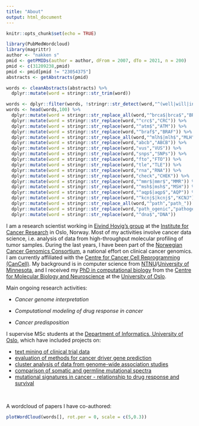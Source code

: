 ```yaml
---
title: "About"
output: html_document
---
```


```r
knitr::opts_chunk$set(echo = TRUE)

library(PubMedWordcloud)
library(magrittr)
author <- "nakken s"
pmid <- getPMIDs(author = author, dFrom = 2007, dTo = 2021, n = 200)
pmid <- c(31209238,pmid)
pmid <- pmid[pmid != "23054375"]
abstracts <- getAbstracts(pmid)

words <- cleanAbstracts(abstracts) %>%
  dplyr::mutate(word = stringr::str_trim(word))

words <- dplyr::filter(words, !stringr::str_detect(word,"^(well|will|interpret|data|using|detect|target|function|large|also|show|recent|different|low|likely|information|number|peer|iih|last|indicate|tested|context|series|studies|observ|across|novel|potential|character|negative|acessi|related|estimate|sample|provide|explain|without|interval|region|point|analys|analyz|present|findings|includ|subseq|respectiv|selecte|unknown|cases|impact|method|use|sites|used|result|avail|first|one|study|multiple|however|predict|despite|identifi|associa|within|found|perform|comprehens|develop|review|affect|finnish|whether|since|can|two|cell|previous|risks|previously|prospectively|time|crude|p|cause|caused|limited|among|followed|significantly|identified|observed|including|developed|compared|available|performed|significant|combinations|lines|provide|high|related|potential|thus|new|particular|controls|compare|years|age|may|set|accessi|addition|lower|analyzed|interpretation|results|lower|higher|reported|methods|predicted|detected|associated|cancers|comprehensive|patient|included|authors|affecting|respectively|gene|variant|subsequent|analyses|targeted|chek|death|increased|overall|stage)$"))
words <- head(words,100) %>%
  dplyr::mutate(word = stringr::str_replace_all(word,"^brca$|brca$","BRCA")) %>%
  dplyr::mutate(word = stringr::str_replace(word,"^crc$","CRC")) %>%
  dplyr::mutate(word = stringr::str_replace(word,"^atm$","ATM")) %>%
  dplyr::mutate(word = stringr::str_replace(word,"^braf$","BRAF")) %>%
  dplyr::mutate(word = stringr::str_replace_all(word,"^mlh$|mlh$","MLH")) %>%
  dplyr::mutate(word = stringr::str_replace(word,"abcb","ABCB")) %>%
  dplyr::mutate(word = stringr::str_replace(word,"vus","VUS")) %>%
  dplyr::mutate(word = stringr::str_replace(word,"snps","SNPs")) %>%
  dplyr::mutate(word = stringr::str_replace(word,"fto","FTO")) %>%
  dplyr::mutate(word = stringr::str_replace(word,"tle","TLE")) %>%
  dplyr::mutate(word = stringr::str_replace(word,"rna","RNA")) %>%
  dplyr::mutate(word = stringr::str_replace(word,"check","CHEK")) %>%
  dplyr::mutate(word = stringr::str_replace(word,"^mmr$|mmr$","MMR")) %>%
  dplyr::mutate(word = stringr::str_replace(word,"^msh$|msh$","MSH")) %>%
  dplyr::mutate(word = stringr::str_replace(word,"^aqp$|aqp$","AQP")) %>%
  dplyr::mutate(word = stringr::str_replace(word,"^kcnj$|kcnj$","KCNJ")) %>%
  dplyr::mutate(word = stringr::str_replace_all(word,"^path","path_")) %>%
  dplyr::mutate(word = stringr::str_replace(word,"path_ogenic","pathogenic")) %>%
  dplyr::mutate(word = stringr::str_replace(word,"^dna$","DNA"))

```

<p>I am a research scientist working in [Eivind Hovig's group](http://radium.no/hovig) at the [Institute for Cancer Research](http://radium.no) in Oslo, Norway. Most of my activities involve cancer data science, i.e. analysis of data from high-throughput molecular profiling of tumor samples. During the last years, I have been part of the [Norwegian Cancer Genomics Consortium](http://cancergenomics.no), a national effort on clinical cancer genomics. I am currently affiliated with the [Centre for Cancer Cell Reprogramming (CanCell)](http://www.med.uio.no/cancell/english/). My background is in computer science from [NTNU](http://www.ntnu.no)/[University of Minnesota](http://www.umn.edu), and I received my [PhD in computational biology](/thesis/PhD_Thesis_SigveNakken.pdf) from the [Centre for Molecular Biology and Neuroscience](http://www.cmbn.no) at the [University of Oslo](http://www.uio.no).</p>

<i class='fab fa-github fa-5x'></i>

<p>Main ongoing research activities:

   * _Cancer genome interpretation_

   * _Computational modeling of drug response in cancer_

   * _Cancer predisposition_


I supervise MSc students at the [Department of Informatics, University of Oslo](https://www.mn.uio.no/ifi/), which have included projects on: 

* [text mining of clinical trial data](https://www.duo.uio.no/handle/10852/38306)
* [evaluation of methods for cancer driver gene prediction](https://www.duo.uio.no/handle/10852/41622)
* [cluster analysis of data from genome-wide association studies](https://www.duo.uio.no/handle/10852/53017)
* [comparison of somatic and germline mutational spectra](https://www.duo.uio.no/handle/10852/57756)
* [mutational signatures in cancer - relationship to drug response and survival](https://www.dropbox.com/s/rusw18qvf3pt9bd/Mut_Sig_Survival_Drug_Response.pdf?dl=0)

<br>
<p>
A wordcloud of papers I have co-authored:
</p>
```r
plotWordCloud(words[], rot.per = 0, scale = c(5,0.3))
```
